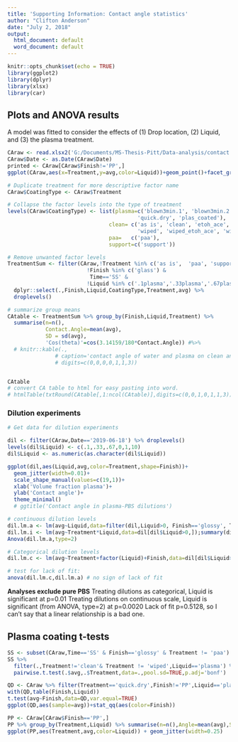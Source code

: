 ```yaml
---
title: 'Supporting Information: Contact angle statistics'
author: "Clifton Anderson"
date: "July 2, 2018"
output:
  html_document: default
  word_document: default
---
```


```r
knitr::opts_chunk$set(echo = TRUE)
library(ggplot2)
library(dplyr)
library(xlsx)
library(car)
```

## Plots and ANOVA results

A model was fitted to consider the effects of (1) Drop location, (2) Liquid, and (3) the plasma treatment.

```r

CAraw <- read.xlsx2('G:/Documents/MS-Thesis-Pitt/Data-analysis/contact angles.xlsx',sheetIndex=1,colClasses = NA)
CAraw$Date <- as.Date(CAraw$Date)
printed <- CAraw[CAraw$Finish!='PP',]
ggplot(CAraw,aes(x=Treatment,y=avg,color=Liquid))+geom_point()+facet_grid(Finish~.)

# Duplicate treatment for more descriptive factor name
CAraw$CoatingType <- CAraw$Treatment 

# Collapse the factor levels into the type of treatment
levels(CAraw$CoatingType) <- list(plasma=c('blown3min.1', 'blown3min.2',
                                         'quick.dry', 'plas_coated'),
                                clean= c('as is', 'clean', 'etoh_ace', 'washed',
                                         'wiped', 'wiped_etoh_ace', 'wiped_water'),
                                paa=   c('paa'),
                                support=c('support'))

# Remove unwanted factor levels
TreatmentSum <- filter(CAraw,!Treatment %in% c('as is',  'paa', 'support', 'washed', 'wiped_water') &
                         !Finish %in% c('glass') &
                          Time=='SS' &
                         !Liquid %in% c('.1plasma','.33plasma','.67plasma')) %>%
  dplyr::select(.,Finish,Liquid,CoatingType,Treatment,avg) %>%
  droplevels()

# summarize group means 
CAtable <- TreatmentSum %>% group_by(Finish,Liquid,Treatment) %>%
  summarise(n=n(),
            Contact.Angle=mean(avg),
            SD = sd(avg),
            'Cos(theta)'=cos(3.14159/180*Contact.Angle)) #%>%
  # knitr::kable(.,
               # caption='contact angle of water and plasma on clean and plasma coated surfaces',
               # digits=c(0,0,0,0,1,1,3))


CAtable
# convert CA table to html for easy pasting into word.
# htmlTable(txtRound(CAtable[,1:ncol(CAtable)],digits=c(0,0,1,0,1,1,3)))

```


### Dilution experiments
```r
# Get data for dilution experiments

dil <- filter(CAraw,Date=='2019-06-18') %>% droplevels()
levels(dil$Liquid) <- c(.1,.33,.67,0,1,10)
dil$Liquid <- as.numeric(as.character(dil$Liquid))

ggplot(dil,aes(Liquid,avg,color=Treatment,shape=Finish))+
  geom_jitter(width=0.01)+
  scale_shape_manual(values=c(19,1))+
  xlab('Volume fraction plasma')+
  ylab('Contact angle')+
  theme_minimal()
  # ggtitle('Contact angle in plasma-PBS dilutions')

# continuous dilution levels
dil.lm.a <- lm(avg~Liquid,data=filter(dil,Liquid>0, Finish=='glossy', Treatment=='quick.dry'));summary(dil.lm.a)
dil.lm.i <- lm(avg~Treatment*Liquid,data=dil[dil$Liquid>0,]);summary(dil.lm.i)
Anova(dil.lm.a,type=2)

# Categorical dilution levels
dil.lm.c <- lm(avg~Treatment+factor(Liquid)+Finish,data=dil[dil$Liquid>0,]);summary(dil.lm.c)

# test for lack of fit:
anova(dil.lm.c,dil.lm.a) # no sign of lack of fit

```


**Analyses exclude pure PBS**
Treating dilutions as categorical, Liquid is significant at p=0.01
Treating dilutions on continuous scale, Liquid is significant (from ANOVA, type=2) at p=0.0020
Lack of fit p=0.5128, so I can't say that a linear relationship is a bad one.



## Plasma coating t-tests

```r
SS <- subset(CAraw,Time=='SS' & Finish=='glossy' & Treatment != 'paa')
SS %>% 
  filter(.,Treatment!='clean'& Treatment != 'wiped',Liquid=='plasma') %>%
  pairwise.t.test(.$avg,.$Treatment,data=.,pool.sd=TRUE,p.adj='bonf')
```

```r
QD <- CAraw %>% filter(Treatment=='quick.dry',Finish!='PP',Liquid=='plasma') %>% droplevels()
with(QD,table(Finish,Liquid))
t.test(avg~Finish,data=QD,var.equal=TRUE)
ggplot(QD,aes(sample=avg))+stat_qq(aes(color=Finish))
```


```r
PP <- CAraw[CAraw$Finish=='PP',]
PP %>% group_by(Treatment,Liquid) %>% summarise(n=n(),Angle=mean(avg),SD=sd(avg),Conf95=SD/sqrt(n)*qt(0.95,df=n-1),'Cos'=cos(Angle*3.14159/180))
ggplot(PP,aes(Treatment,avg,color=Liquid)) + geom_jitter(width=0.25)

```





